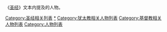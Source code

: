 {{Catmore}}

《[[圣经|圣经]]》文本内提及的人物。

[[Category:圣经相关列表|Category:圣经相关列表]]
[[Category:圣经人物|*]]
[[Category:犹太教相关人物列表|Category:犹太教相关人物列表]]
[[Category:基督教相关人物列表|Category:基督教相关人物列表]]
[[Category:人物列表|Category:人物列表]]